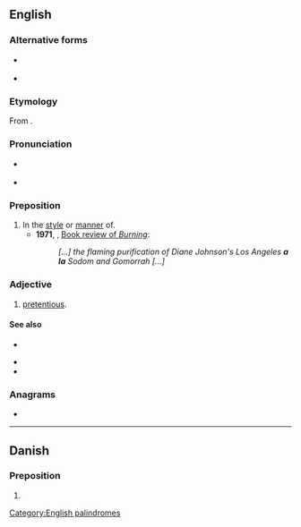 {{also|Appendix:Variations of "ala"}}
==English==

===Alternative forms===
* {{l|en|à la}} {{qualifier|less common}}
* {{l|en|ala}} {{qualifier|colloquial}}

===Etymology===
From {{etyl|fr|en}} {{m|fr|à la}}.

===Pronunciation===
* {{a|UK}} {{IPA|/æ læ/|lang=en}}
* {{a|US}} {{IPA|/ɑ lɑ/|lang=en}}

===Preposition===
{{en-prep}}

# In the [[style]] or [[manner]] of.
#* '''1971''', ''{{w|The New York Times}}'', [http://web.archive.org/20090410083445/http://www.nytimes.com/books/00/04/16/specials/johnson-burning.html Book review of ''Burning'']:
#*: ''[...] the flaming purification of Diane Johnson's Los Angeles '''a la''' Sodom and Gomorrah [...]''

===Adjective===
{{en-adj|-}}

# {{lb|en|British|slang}} [[pretentious]].

====See also====
* {{l|en|-esque}}
<!--Note: these come from French and so do not count as "Derived terms" for the English term-->
* {{l|en|a la carte}}
* {{l|en|a la mode}}

===Anagrams===
* {{anagrams|en|AAL|aal}}

[[Category:English palindromes]]

----

==Danish==

===Preposition===
{{da-prep}}

# {{alternative form of|à la|lang=da}}